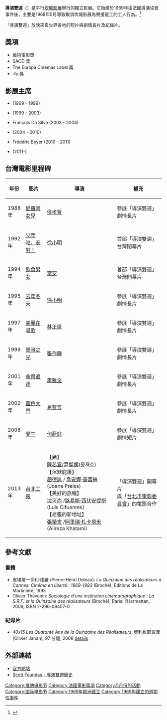 {{Infobox Film Festival
| name           = '''導演雙週'''<br />
({{lang-fr|'''Quinzaine des Réalisateurs'''}})
| logo           = Logo_quinzaine.png
| image_size     = 250px
| location       = Théâtre Croisette, J. W. Marriott,<br />[[坎城|坎城]], {{FRA}}
| founded        = 1969
| website        = http://www.quinzaine-realisateurs.com/
}}

'''導演雙週'''（{{lang-fr|'''Quinzaine des Réalisateurs'''}}）是平行[[坎城影展|坎城影展]]舉行的獨立影展。它始建於1969年由法國導演協會事件後，主要是1968年5月導致取消坎城影展為聲援罷工的工人行為。<ref>{{cite web |url=http://blogs.guardian.co.uk/film/2007/05/its_unlikely_there_will_be_any.html |title=Radicalism at Cannes? It's unlikely |accessdate=2007-05-19 |author={{tsl|fr|Peter Bradshaw}} |date=May 14, 2007 |publisher=''{{tsl|fr|Guardian Unlimited}}'' |archive-date=2008-07-06 |archive-url=https://web.archive.org/web/20080706171312/http://blogs.guardian.co.uk/film/2007/05/its_unlikely_there_will_be_any.html |dead-url=no }}</ref>

「導演雙週」放映來自世界各地的短片與劇情長片及紀錄片。

== 獎項 ==
*藝術電影獎
*SACD 獎
*The Europa Cinemas Label 獎
*illy 獎

== 影展主席 ==
* {{tsl|fr|Pierre-Henri Deleau}} (1969 - 1999)
* {{tsl|fr|Marie-Pierre Macia}} (1999 - 2003)
* François Da Silva (2003 - 2004)
* {{tsl|fr|Olivier Père}} (2004 - 2010)
* Frédéric Boyer (2010 - 2011)
* {{tsl|fr|Édouard Waintrop}} (2011-)

== 台灣電影里程碑 ==
{| class="sortable wikitable" width="75%" cellpadding="4"
|-
! style="width:7%;"|年份
! style="width:14%;"|影片
! style="width:47%;"|導演
! style="width:32%;"|補充
|-
| 1988年 || [[尼羅河女兒_(電影)|尼羅河女兒]] || [[侯孝賢|侯孝賢]] || 參展「導演雙週」劇情長片
|-
| 1992年 || [[少年吔，安啦！|少年吔，安啦！]] || [[徐小明_(台灣)|徐小明]] || 首部「導演雙週」台灣閉幕片
|-
| 1994年 || [[飲食男女_(電影)|飲食男女]] || [[李安|李安]] || 首部「導演雙週」台灣開幕片
|-
| 1995年 || [[去年冬天|去年冬天]] || [[徐小明_(台灣)|徐小明]] ||參展「導演雙週」劇情長片
|-
| 1997年 || [[美麗在唱歌|美麗在唱歌]] || [[林正盛|林正盛]] ||參展「導演雙週」劇情長片
|-
| 1999年 || [[黑暗之光|黑暗之光]] || [[張作驥|張作驥]] ||參展「導演雙週」劇情長片
|-
| 2001年 || [[命帶追逐|命帶追逐]] || [[蕭雅全|蕭雅全]] ||參展「導演雙週」劇情長片
|-
| 2002年 || [[藍色大門|藍色大門]] || [[易智言|易智言]] ||參展「導演雙週」劇情長片
|-
| 2008年 || [[夏午|夏午]] || [[何蔚庭|何蔚庭]] || 參展「導演雙週」劇情短片
|-
| 2013年 || [[台北工廠|台北工廠]] || 【豬】<br>[[陳芯宜|陳芯宜]]/{{KOR}}[[尹傑侯|尹傑侯]](윤재호)<br>【沉默庇護】<br> [[趙德胤|趙德胤]] / {{FRA}}[[喬安娜·普蕾絲|喬安娜·普蕾絲]] (Joana Preiss)<br>【美好的旅程】<br> [[沈可尚|沈可尚]] /{{CHI}}[[路易斯·西伏安提斯|路易斯·西伏安提斯]](Luis Cifuentes) <br>【老張的新地址】<br> [[張榮吉|張榮吉]] /{{IRN}}[[阿里瑞·札卡塔米|阿里瑞·札卡塔米]] (Alireza Khatami) || 「導演雙週」開幕片<br>與「[[台北市電影委員會|台北市電影委員會]]」的電影合作
|}

== 參考文獻 ==
<references />

=== 書籍 ===
* 皮埃爾一亨利‧德羅 (Pierre-Henri Deleau): ''La Quinzaine des réalisateurs à Cannes: Cinéma en liberté : 1969-1993'' (Broché),  Editions de La Martinière, 1993
* Olivier Thévenin: ''Sociologie d'une institution cinématographique : La S.R.F. et la Quinzaine des réalisateurs'' (Broché), Paris: l'Harmattan, 2009, ISBN 2-296-09457-0

=== 紀錄片 ===
*''40x15.Les Quarante Ans de la Quinzaine des Réalisateurs'', 奧利維耶賈漢 (Olivier Jahan), 97 分鐘, 2008 [https://web.archive.org/web/20140808122109/http://quinzaine-realisateurs.com/40x15-f14172.html details]

== 外部連結 ==
*[http://www.quinzaine-realisateurs.com/ 官方網站] {{Wayback|url=http://www.quinzaine-realisateurs.com/ |date=20210308191826 }}
*[http://www.laweekly.com/2008-05-15/film-tv/cannes-2008-a-brief-history-of-the-directors-39-fortnight/ Scott Foundas - 導演雙週簡史] {{Wayback|url=http://www.laweekly.com/2008-05-15/film-tv/cannes-2008-a-brief-history-of-the-directors-39-fortnight/ |date=20131110123321 }}

{{康城電影節}}

[[Category:戛纳电影节|Category:戛纳电影节]]
[[Category:法國電影獎項|Category:法國電影獎項]]
[[Category:5月份的活動|Category:5月份的活動]]
[[Category:国际电影节|Category:国际电影节]]
[[Category:1969年歐洲建立|Category:1969年歐洲建立]]
[[Category:1969年建立的週期性事件|Category:1969年建立的週期性事件]]